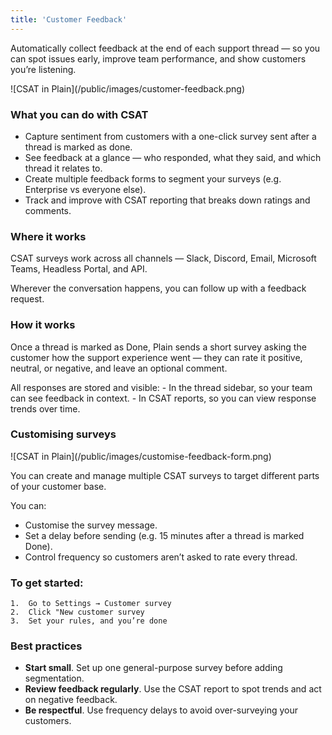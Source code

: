 ```yaml
---
title: 'Customer Feedback'
---
```

Automatically collect feedback at the end of each support thread — so you can spot issues early, improve team performance, and show customers you’re listening.

<Frame>![CSAT in Plain](/public/images/customer-feedback.png)</Frame>


### What you can do with CSAT
- Capture sentiment from customers with a one-click survey sent after a thread is marked as done.
- See feedback at a glance — who responded, what they said, and which thread it relates to.
- Create multiple feedback forms to segment your surveys (e.g. Enterprise vs everyone else).
- Track and improve with CSAT reporting that breaks down ratings and comments.


### Where it works
CSAT surveys work across all channels — Slack, Discord, Email, Microsoft Teams, Headless Portal, and API.

Wherever the conversation happens, you can follow up with a feedback request.


### How it works
Once a thread is marked as Done, Plain sends a short survey asking the customer how the support experience went — they can rate it positive, neutral, or negative, and leave an optional comment.

All responses are stored and visible:
	- In the thread sidebar, so your team can see feedback in context.
	- In CSAT reports, so you can view response trends over time.


### Customising surveys
<Frame>![CSAT in Plain](/public/images/customise-feedback-form.png)</Frame>

You can create and manage multiple CSAT surveys to target different parts of your customer base.

You can:
- Customise the survey message.
- Set a delay before sending (e.g. 15 minutes after a thread is marked Done).
- Control frequency so customers aren’t asked to rate every thread.

### To get started:
	1.	Go to Settings → Customer survey
	2.	Click "New customer survey
	3.	Set your rules, and you’re done

### Best practices
- **Start small**. Set up one general-purpose survey before adding segmentation.
- **Review feedback regularly**. Use the CSAT report to spot trends and act on negative feedback.
- **Be respectful**. Use frequency delays to avoid over-surveying your customers.